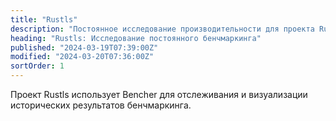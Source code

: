 ```yaml
---
title: "Rustls"
description: "Постоянное исследование производительности для проекта Rustls. Узнайте, как они отлавливают регрессию производительности в CI."
heading: "Rustls: Исследование постоянного бенчмаркинга"
published: "2024-03-19T07:39:00Z"
modified: "2024-03-20T07:36:00Z"
sortOrder: 1
---
```



<WhatIsRustls />

<BenchmarkingRustls />

<ContinuousBenchmarkingForRustls />

<RustlsCiBench />

<RustlsBenchRunner />

<BareMetalServer />

<TrophyCase />

<WrapUp />

<BencherFooter>
Проект Rustls использует Bencher для отслеживания и визуализации исторических результатов бенчмаркинга.
</BencherFooter>